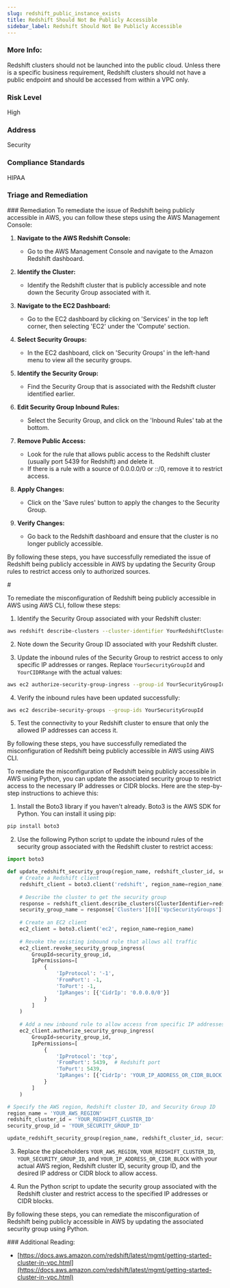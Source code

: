 ```yaml
---
slug: redshift_public_instance_exists
title: Redshift Should Not Be Publicly Accessible
sidebar_label: Redshift Should Not Be Publicly Accessible
---
```


### More Info:

Redshift clusters should not be launched into the public cloud. Unless there is a specific business requirement, Redshift clusters should not have a public endpoint and should be accessed from within a VPC only.

### Risk Level

High

### Address

Security

### Compliance Standards

HIPAA


### Triage and Remediation
<Tabs>
<Tab title='Remediation'>
### Remediation

<AccordionGroup>
<Accordion title='Using Console' defaultOpen='true'>
To remediate the issue of Redshift being publicly accessible in AWS, you can follow these steps using the AWS Management Console:

1. **Navigate to the AWS Redshift Console:**
   - Go to the AWS Management Console and navigate to the Amazon Redshift dashboard.

2. **Identify the Cluster:**
   - Identify the Redshift cluster that is publicly accessible and note down the Security Group associated with it.

3. **Navigate to the EC2 Dashboard:**
   - Go to the EC2 dashboard by clicking on 'Services' in the top left corner, then selecting 'EC2' under the 'Compute' section.

4. **Select Security Groups:**
   - In the EC2 dashboard, click on 'Security Groups' in the left-hand menu to view all the security groups.

5. **Identify the Security Group:**
   - Find the Security Group that is associated with the Redshift cluster identified earlier.

6. **Edit Security Group Inbound Rules:**
   - Select the Security Group, and click on the 'Inbound Rules' tab at the bottom.

7. **Remove Public Access:**
   - Look for the rule that allows public access to the Redshift cluster (usually port 5439 for Redshift) and delete it.
   - If there is a rule with a source of 0.0.0.0/0 or ::/0, remove it to restrict access.

8. **Apply Changes:**
   - Click on the 'Save rules' button to apply the changes to the Security Group.

9. **Verify Changes:**
   - Go back to the Redshift dashboard and ensure that the cluster is no longer publicly accessible.

By following these steps, you have successfully remediated the issue of Redshift being publicly accessible in AWS by updating the Security Group rules to restrict access only to authorized sources.
</Accordion>

<Accordion title='Using CLI'>
#

To remediate the misconfiguration of Redshift being publicly accessible in AWS using AWS CLI, follow these steps:

1. Identify the Security Group associated with your Redshift cluster:
```bash
aws redshift describe-clusters --cluster-identifier YourRedshiftClusterName
```

2. Note down the Security Group ID associated with your Redshift cluster.

3. Update the inbound rules of the Security Group to restrict access to only specific IP addresses or ranges. Replace `YourSecurityGroupId` and `YourCIDRRange` with the actual values:
```bash
aws ec2 authorize-security-group-ingress --group-id YourSecurityGroupId --protocol tcp --port 5439 --cidr YourCIDRRange
```

4. Verify the inbound rules have been updated successfully:
```bash
aws ec2 describe-security-groups --group-ids YourSecurityGroupId
```

5. Test the connectivity to your Redshift cluster to ensure that only the allowed IP addresses can access it.

By following these steps, you have successfully remediated the misconfiguration of Redshift being publicly accessible in AWS using AWS CLI.
</Accordion>

<Accordion title='Using Python'>
To remediate the misconfiguration of Redshift being publicly accessible in AWS using Python, you can update the associated security group to restrict access to the necessary IP addresses or CIDR blocks. Here are the step-by-step instructions to achieve this:

1. Install the Boto3 library if you haven't already. Boto3 is the AWS SDK for Python. You can install it using pip:
   
```bash
pip install boto3
```

2. Use the following Python script to update the inbound rules of the security group associated with the Redshift cluster to restrict access:

```python
import boto3

def update_redshift_security_group(region_name, redshift_cluster_id, security_group_id):
    # Create a Redshift client
    redshift_client = boto3.client('redshift', region_name=region_name)
    
    # Describe the cluster to get the security group
    response = redshift_client.describe_clusters(ClusterIdentifier=redshift_cluster_id)
    security_group_name = response['Clusters'][0]['VpcSecurityGroups'][0]['VpcSecurityGroupId']
    
    # Create an EC2 client
    ec2_client = boto3.client('ec2', region_name=region_name)
    
    # Revoke the existing inbound rule that allows all traffic
    ec2_client.revoke_security_group_ingress(
        GroupId=security_group_id,
        IpPermissions=[
            {
                'IpProtocol': '-1',
                'FromPort': -1,
                'ToPort': -1,
                'IpRanges': [{'CidrIp': '0.0.0.0/0'}]
            }
        ]
    )
    
    # Add a new inbound rule to allow access from specific IP addresses or CIDR blocks
    ec2_client.authorize_security_group_ingress(
        GroupId=security_group_id,
        IpPermissions=[
            {
                'IpProtocol': 'tcp',
                'FromPort': 5439,  # Redshift port
                'ToPort': 5439,
                'IpRanges': [{'CidrIp': 'YOUR_IP_ADDRESS_OR_CIDR_BLOCK'}]
            }
        ]
    )

# Specify the AWS region, Redshift cluster ID, and Security Group ID
region_name = 'YOUR_AWS_REGION'
redshift_cluster_id = 'YOUR_REDSHIFT_CLUSTER_ID'
security_group_id = 'YOUR_SECURITY_GROUP_ID'

update_redshift_security_group(region_name, redshift_cluster_id, security_group_id)
```

3. Replace the placeholders `YOUR_AWS_REGION`, `YOUR_REDSHIFT_CLUSTER_ID`, `YOUR_SECURITY_GROUP_ID`, and `YOUR_IP_ADDRESS_OR_CIDR_BLOCK` with your actual AWS region, Redshift cluster ID, security group ID, and the desired IP address or CIDR block to allow access.

4. Run the Python script to update the security group associated with the Redshift cluster and restrict access to the specified IP addresses or CIDR blocks.

By following these steps, you can remediate the misconfiguration of Redshift being publicly accessible in AWS by updating the associated security group using Python.
</Accordion>

</AccordionGroup>
</Tab>
</Tabs>
### Additional Reading:

- [https://docs.aws.amazon.com/redshift/latest/mgmt/getting-started-cluster-in-vpc.html](https://docs.aws.amazon.com/redshift/latest/mgmt/getting-started-cluster-in-vpc.html) 

